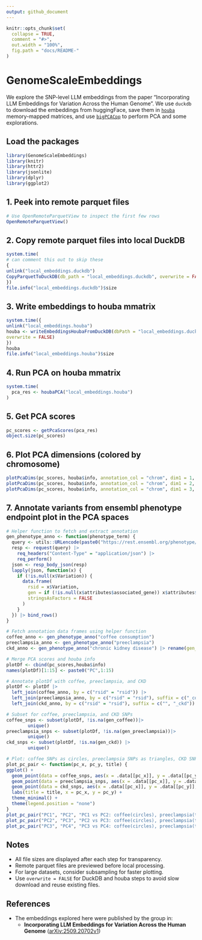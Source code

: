 ```yaml
---
output: github_document
---
```


```r
knitr::opts_chunk$set(
  collapse = TRUE,
  comment = "#>",
  out.width = "100%",
  fig.path = "docs/README-"
)
```

# GenomeScaleEmbeddings

We explore the SNP-level LLM embeddings from the paper "Incorporating LLM Embeddings for Variation Across the Human Genome".
We use `duckdb` to download the embeddings from huggingFace, save them in [`houba`](https://github.com/HervePerdry/houba) memory-mapped matrices, and use [`bigPCACpp`](https://github.com/fbertran/bigPCAcpp/) to perform PCA and some explorations.

## Load the packages

```r
library(GenomeScaleEmbeddings)
library(knitr)
library(httr2)
library(jsonlite)
library(dplyr)
library(ggplot2)
```

## 1. Peek into remote parquet files

```r
# Use OpenRemoteParquetView to inspect the first few rows
OpenRemoteParquetView()
```

## 2. Copy remote parquet files into local DuckDB

```r
system.time(
# can comment this out to skip these
{
unlink("local_embeddings.duckdb")
CopyParquetToDuckDB(db_path = "local_embeddings.duckdb", overwrite = FALSE)
})
file.info("local_embeddings.duckdb")$size
```

## 3. Write embeddings to houba mmatrix

```r
system.time({
unlink("local_embeddings.houba")
houba <- writeEmbeddingsHoubaFromDuckDB(dbPath = "local_embeddings.duckdb", 
overwrite = FALSE)
})
houba
file.info("local_embeddings.houba")$size
```

## 4. Run PCA on houba mmatrix

```r
system.time(
  pca_res <- houbaPCA("local_embeddings.houba")
)
```

## 5. Get PCA scores

```r
pc_scores <- getPcaScores(pca_res)
object.size(pc_scores)
```

## 6. Plot PCA dimensions (colored by chromosome)

```r
plotPcaDims(pc_scores, houba$info, annotation_col = "chrom", dim1 = 1, dim2 = 2)
plotPcaDims(pc_scores, houba$info, annotation_col = "chrom", dim1 = 2, dim2 = 3)
plotPcaDims(pc_scores, houba$info, annotation_col = "chrom", dim1 = 3, dim2 = 4)
```

## 7. Annotate variants  from ensembl phenotype endpoint plot in the PCA spaces

```r
# Helper function to fetch and extract annotation
gen_phenotype_anno <- function(phenotype_term) {
  query <- utils::URLencode(paste0("https://rest.ensembl.org/phenotype/term/homo_sapiens/", phenotype_term))
  resp <- request(query) |>
    req_headers("Content-Type" = "application/json") |>
    req_perform()
  json <- resp_body_json(resp)
  lapply(json, function(x) {
    if (!is.null(x$Variation)) {
      data.frame(
        rsid = x$Variation,
        gen = if (!is.null(x$attributes$associated_gene)) x$attributes$associated_gene else NA,
        stringsAsFactors = FALSE
      )
    }
  }) |> bind_rows()
}

# Fetch annotation data frames using helper function
coffee_anno <- gen_phenotype_anno("coffee consumption")
preeclampsia_anno <- gen_phenotype_anno("preeclampsia")
ckd_anno <- gen_phenotype_anno("chronic kidney disease") |> rename(gen_ckd = gen)

# Merge PCA scores and houba info
plotDf <- cbind(pc_scores,houba$info)
names(plotDf)[1:15] <- paste0("PC",1:15)

# Annotate plotDf with coffee, preeclampsia, and CKD
plotDf <- plotDf |>
  left_join(coffee_anno, by = c("rsid" = "rsid")) |>
  left_join(preeclampsia_anno, by = c("rsid" = "rsid"), suffix = c("_coffee", "_preeclampsia")) |>
  left_join(ckd_anno, by = c("rsid" = "rsid"), suffix = c("", "_ckd"))

# Subset for coffee, preeclampsia, and CKD SNPs
coffee_snps <- subset(plotDf, !is.na(gen_coffee))|>
        unique()
preeclampsia_snps <- subset(plotDf, !is.na(gen_preeclampsia))|>
        unique()
ckd_snps <- subset(plotDf, !is.na(gen_ckd)) |>
        unique()

# Plot: coffee SNPs as circles, preeclampsia SNPs as triangles, CKD SNPs as squares
plot_pc_pair <- function(pc_x, pc_y, title) {
ggplot() +
  geom_point(data = coffee_snps, aes(x = .data[[pc_x]], y = .data[[pc_y]]), shape = 16, size = 2, alpha = 0.7) +
  geom_point(data = preeclampsia_snps, aes(x = .data[[pc_x]], y = .data[[pc_y]]), shape = 17, size = 2, alpha = 0.7) +
  geom_point(data = ckd_snps, aes(x = .data[[pc_x]], y = .data[[pc_y]], color = .data[["gen_ckd"]]), shape = 15, size = 2, alpha = 0.7) +
  labs(title = title, x = pc_x, y = pc_y) +
  theme_minimal() +
  theme(legend.position = "none")
}
plot_pc_pair("PC1", "PC2", "PC1 vs PC2: coffee(circles), preeclampsia(triangles), CKD(squares) ")
plot_pc_pair("PC2", "PC3", "PC2 vs PC3: coffee(circles), preeclampsia(triangles), CKD(squares)")
plot_pc_pair("PC3", "PC4", "PC3 vs PC4: coffee(circles), preeclampsia(triangles), CKD(squares)")
```


## Notes

- All file sizes are displayed after each step for transparency.
- Remote parquet files are previewed before local processing.
- For large datasets, consider subsampling for faster plotting.
- Use `overwrite = FALSE` for DuckDB and houba steps to avoid slow download and reuse existing files.

## References

- The embeddings explored  here were published by the group in:
  - **Incorporating LLM Embeddings for Variation Across the Human Genome** ([arXiv:2509.20702v1](https://arxiv.org/html/2509.20702v1))
